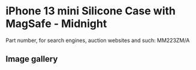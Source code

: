 
# iPhone 13 mini Silicone Case with MagSafe - Midnight

Part number, for search engines, auction websites and such: MM223ZM/A

## Image gallery

<div style={{ width: '100%', maxWidth: '768px' }}>
<GalleryComponent
    images={[
      {
        original: "/everysource/MM223.webp",
        thumbnail: "/everypreview/MM223.webp",
      },
      {
        original: "/everysource/MM223_AV1.webp",
        thumbnail: "/everypreview/MM223_AV1.webp",
      },
      {
        original: "/everysource/MM223_AV2.webp",
        thumbnail: "/everypreview/MM223_AV2.webp",
      },
      {
        original: "/everysource/MM223_AV3.webp",
        thumbnail: "/everypreview/MM223_AV3.webp",
      },
      {
        original: "/everysource/MM223_AV4.webp",
        thumbnail: "/everypreview/MM223_AV4.webp",
      },
      {
        original: "/everysource/MM223_AV5.webp",
        thumbnail: "/everypreview/MM223_AV5.webp",
      }
    ]}
  />
</div>